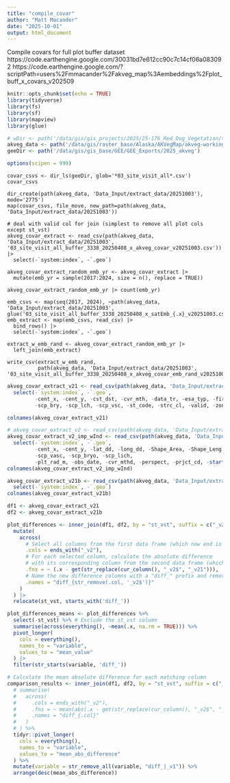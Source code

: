```yaml
---
title: "compile_covar"
author: "Matt Macander"
date: "2025-10-01"
output: html_document
---
```


Compile covars for full plot buffer dataset
https://code.earthengine.google.com/30031bd7e612cc90c7c14cf06a083092
https://code.earthengine.google.com/?scriptPath=users%2Fmmacander%2Fakveg_map%3Aembeddings%2Fplot_buff_x_covars_v202509

```r
knitr::opts_chunk$set(echo = TRUE)
library(tidyverse)
library(fs)
library(sf)
library(mapview)
library(glue)

# wDir <- path('/data/gis/gis_projects/2025/25-176_Red_Dog_Vegetation/task1_shrub_browning/akveg-data/species_data')
akveg_data <- path('/data/gis/raster_base/Alaska/AKVegMap/akveg-working')
geeDir <- path('/data/gis/gis_base/GEE/GEE_Exports/2025_akveg')

options(scipen = 999)

```

```get
covar_csvs <- dir_ls(geeDir, glob='*03_site_visit_all*.csv')
covar_csvs

dir_create(path(akveg_data, 'Data_Input/extract_data/20251003'), mode='2775')
map(covar_csvs, file_move, new_path=path(akveg_data, 'Data_Input/extract_data/20251003'))

# deal with valid col for join (simplest to remove all plot cols except st_vst)
akveg_covar_extract <- read_csv(path(akveg_data, 'Data_Input/extract_data/20251003', '03_site_visit_all_buffer_3338_20250408_x_akveg_covar_v20251003.csv')) |>
  select(-`system:index`, -`.geo`)

akveg_covar_extract_random_emb_yr <- akveg_covar_extract |>
  mutate(emb_yr = sample(2017:2024, size = n(), replace = TRUE))

akveg_covar_extract_random_emb_yr |> count(emb_yr)

emb_csvs <- map(seq(2017, 2024), ~path(akveg_data, 'Data_Input/extract_data/20251003', glue('03_site_visit_all_buffer_3338_20250408_x_satEmb_{.x}_v20251003.csv')))
emb_extract <- map(emb_csvs, read_csv) |>
  bind_rows() |>
  select(-`system:index`, -`.geo`)

extract_w_emb_rand <- akveg_covar_extract_random_emb_yr |>
  left_join(emb_extract)

write_csv(extract_w_emb_rand,
          path(akveg_data, 'Data_Input/extract_data/20251003', '03_site_visit_all_buffer_3338_20250408_x_akveg_covar_emb_rand_v20251003.csv'))

```

```r
akveg_covar_extract_v21 <- read_csv(path(akveg_data, 'Data_Input/extract_data/20250930', '03_site_visit_all_buffer_3338_20250408_x_akveg_covar.csv')) |>
  select(-`system:index`, -`.geo`,
         -cent_x, -cent_y, -cst_dst, -cvr_mth, -data_tr, -esa_typ, -fire_yr, -homogns, -lat_dd, -long_dd, -obs_dat, -perspct, -plt_dm_, -plt_rd_, -prjct_c,
         -scp_bry, -scp_lch, -scp_vsc, -st_code, -strc_cl, -valid, -zone) 

colnames(akveg_covar_extract_v21)

# akveg_covar_extract_v2 <- read_csv(path(akveg_data, 'Data_Input/extract_data', 'AKVEG_Sites_Covariates_3338.csv'))
akveg_covar_extract_v2_imp_wInd <- read_csv(path(akveg_data, 'Data_Input/extract_data', 'AKVEG_Sites_Covariates_3338_imputed_wIndices.csv')) |>
  select(-`system:index`, -`.geo`,
         -cent_x, -cent_y, -lat_dd, -long_dd, -Shape_Area, -Shape_Leng, 
         -scp_vasc, -scp_bryo, -scp_lich, 
         -plt_rad_m, -obs_date, -cvr_mthd, -perspect, -prjct_cd, -starts_with('s2_0'))
colnames(akveg_covar_extract_v2_imp_wInd)

akveg_covar_extract_v21b <- read_csv(path(akveg_data, 'Data_Input/extract_data/20251003', '03_site_visit_all_buffer_3338_20250408_x_akveg_covar_v20251003.csv')) |>
  select(-`system:index`, -`.geo`)
colnames(akveg_covar_extract_v21b)

df1 <- akveg_covar_extract_v21
df2 <- akveg_covar_extract_v21b

plot_differences <- inner_join(df1, df2, by = "st_vst", suffix = c("_v2", "_v21")) %>%
  mutate(
    across(
      # Select all columns from the first data frame (which now end in _v2)
      .cols = ends_with("_v2"),
      # For each selected column, calculate the absolute difference
      # with its corresponding column from the second data frame (which ends in _v21).
      .fns = ~ (.x - get(str_replace(cur_column(), "_v2$", "_v21"))),
      # Name the new difference columns with a "diff_" prefix and remove the old suffix
      .names = "diff_{str_remove(.col, '_v2$')}"
    )
  ) |>
  relocate(st_vst, starts_with('diff_'))

plot_differences_means <- plot_differences %>%
  select(-st_vst) %>% # Exclude the st_vst column
  summarise(across(everything(), ~mean(.x, na.rm = TRUE))) %>%
  pivot_longer(
    cols = everything(),
    names_to = "variable",
    values_to = "mean_value"
  ) |>
  filter(str_starts(variable, 'diff_'))

# Calculate the mean absolute difference for each matching column
comparison_results <- inner_join(df1, df2, by = "st_vst", suffix = c("_v2", "_v21")) %>%
  # summarise(
  #   across(
  #     .cols = ends_with("_v2"),
  #     .fns = ~ mean(abs(.x - get(str_replace(cur_column(), "_v2$", "_v21"))), na.rm = TRUE),
  #     .names = "diff_{.col}"
  #   )
  # ) %>%
  tidyr::pivot_longer(
    cols = everything(),
    names_to = "variable",
    values_to = "mean_abs_difference"
  ) %>%
  mutate(variable = str_remove_all(variable, "diff_|_v1")) %>%
  arrange(desc(mean_abs_difference))

```

